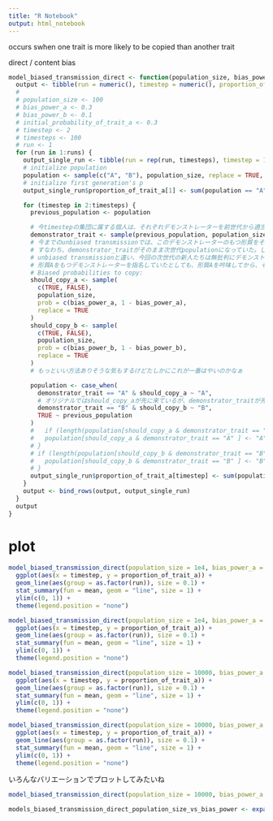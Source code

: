 ```yaml
---
title: "R Notebook"
output: html_notebook
---
```


occurs swhen one trait is more likely to be copied than another trait

direct / content bias


```r
model_biased_transmission_direct <- function(population_size, bias_power_a, bias_power_b, initial_probability_of_trait_a, timesteps, runs) {
  output <- tibble(run = numeric(), timestep = numeric(), proportion_of_trait_a = numeric())
  #
  # population_size <- 100
  # bias_power_a <- 0.3
  # bias_power_b <- 0.1
  # initial_probability_of_trait_a <- 0.3
  # timestep <- 2
  # timesteps <- 100
  # run <- 1
  for (run in 1:runs) {
    output_single_run <- tibble(run = rep(run, timesteps), timestep = 1:timesteps, proportion_of_trait_a = rep(NA, timesteps))
    # initialize population
    population <- sample(c("A", "B"), population_size, replace = TRUE, prob = c(initial_probability_of_trait_a, 1 - initial_probability_of_trait_a))
    # initialize first generation's p
    output_single_run$proportion_of_trait_a[1] <- sum(population == "A") / population_size

    for (timestep in 2:timesteps) {
      previous_population <- population

      # 今timestepの集団に属する個人は、それぞれデモンストレーターを前世代から適当一人指名する
      demonstrator_trait <- sample(previous_population, population_size, replace = TRUE)
      # 今までのunbiased transmissionでは、このデモンストレーターのもつ形質をそのままコピーしていた。
      # すなわち、demonstrator_traitがそのまま次世代populationになっていた。しかし、
      # unbiased transmissionと違い、今回の次世代の新人たちは無批判にデモンストレーターのやることをコピーしない。
      # 形質Aをもつデモンストレーターを指名していたとしても、形質Aを吟味してから、その良さ(bias_power_aの大きさ、最大１)に応じてコピーする
      # Biased probabilities to copy:
      should_copy_a <- sample(
        c(TRUE, FALSE),
        population_size,
        prob = c(bias_power_a, 1 - bias_power_a),
        replace = TRUE
      )
      should_copy_b <- sample(
        c(TRUE, FALSE),
        population_size,
        prob = c(bias_power_b, 1 - bias_power_b),
        replace = TRUE
      )
      # もっといい方法ありそうな気もするけどたしかにこれが一番はやいのかなぁ

      population <- case_when(
        demonstrator_trait == "A" & should_copy_a ~ "A",
        # オリジナルではshould_copy_aが先に来ているが、demonstrator_traitが先にくるべきと思う。それを「まじでコピーすんの？」と吟味しているので
        demonstrator_trait == "B" & should_copy_b ~ "B",
        TRUE ~ previous_population
      )
      #   if (length(population[should_copy_a & demonstrator_trait == "A" ]) > 0) {
      #   population[should_copy_a & demonstrator_trait == "A" ] <- "A"
      # }
      # if (length(population[should_copy_b & demonstrator_trait == "B" ]) > 0) {
      #   population[should_copy_b & demonstrator_trait == "B" ] <- "B"
      # }
      output_single_run$proportion_of_trait_a[timestep] <- sum(population == "A") / population_size
    }
    output <- bind_rows(output, output_single_run)
  }
  output
}
```

# plot

```r
model_biased_transmission_direct(population_size = 1e4, bias_power_a = 1, bias_power_b = 1, initial_probability_of_trait_a = 0.3, timesteps = 150, runs = 5) %>%
  ggplot(aes(x = timestep, y = proportion_of_trait_a)) +
  geom_line(aes(group = as.factor(run)), size = 0.1) +
  stat_summary(fun = mean, geom = "line", size = 1) +
  ylim(c(0, 1)) +
  theme(legend.position = "none")
```

```r
model_biased_transmission_direct(population_size = 1e4, bias_power_a = 0.1, bias_power_b = 0.1, initial_probability_of_trait_a = 0.3, timesteps = 150, runs = 5) %>%
  ggplot(aes(x = timestep, y = proportion_of_trait_a)) +
  geom_line(aes(group = as.factor(run)), size = 0.1) +
  stat_summary(fun = mean, geom = "line", size = 1) +
  ylim(c(0, 1)) +
  theme(legend.position = "none")
```

```r
model_biased_transmission_direct(population_size = 10000, bias_power_a = 0.1, bias_power_b = 0, initial_probability_of_trait_a = 0.01, timesteps = 150, runs = 5) %>%
  ggplot(aes(x = timestep, y = proportion_of_trait_a)) +
  geom_line(aes(group = as.factor(run)), size = 0.1) +
  stat_summary(fun = mean, geom = "line", size = 1) +
  ylim(c(0, 1)) +
  theme(legend.position = "none")
```
```r
model_biased_transmission_direct(population_size = 10000, bias_power_a = 0.6, bias_power_b = 0.5, initial_probability_of_trait_a = 0.01, timesteps = 150, runs = 5) %>%
  ggplot(aes(x = timestep, y = proportion_of_trait_a)) +
  geom_line(aes(group = as.factor(run)), size = 0.1) +
  stat_summary(fun = mean, geom = "line", size = 1) +
  ylim(c(0, 1)) +
  theme(legend.position = "none")
```


いろんなバリエーションでプロットしてみたいね


```r

model_biased_transmission_direct(population_size = 10000, bias_power_a = 0.6, bias_power_b = 0.5, initial_probability_of_trait_a = 0.01, timesteps = 150, runs = 5)

models_biased_transmission_direct_population_size_vs_bias_power <- expand_grid(population_size = c(10^(2:5)), bias_power_a = 1:10 * .1)
```

